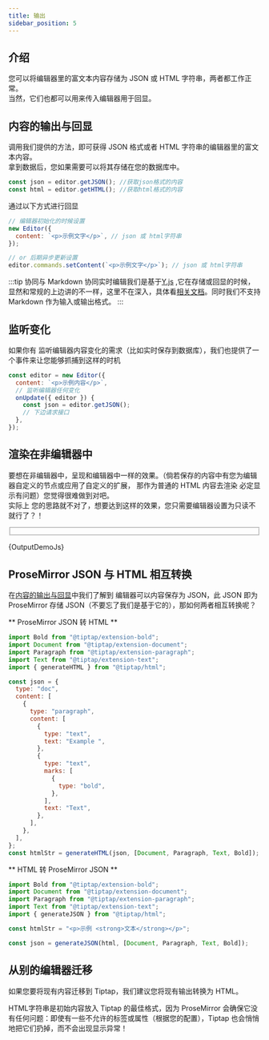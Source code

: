 ```yaml
---
title: 输出
sidebar_position: 5
---
```



## 介绍

您可以将编辑器里的富文本内容存储为 JSON 或 HTML 字符串，两者都工作正常。  
当然，它们也都可以用来传入编辑器用于回显。

## 内容的输出与回显

调用我们提供的方法，即可获得 JSON 格式或者 HTML 字符串的编辑器里的富文本内容。  
拿到数据后，您如果需要可以将其存储在您的数据库中。

```js
const json = editor.getJSON(); //获取json格式的内容
const html = editor.getHTML(); //获取html格式的内容
```

通过以下方式进行回显

```js
// 编辑器初始化的时候设置
new Editor({
  content: `<p>示例文字</p>`, // json 或 html字符串
});

// or 后期异步更新设置
editor.commands.setContent(`<p>示例文字</p>`); // json 或 html字符串
```

:::tip 协同与 Markdown
协同实时编辑我们是基于[Y.js](http://febeacon.com/yjs-docs-zh-cn/routes/) ,它在存储或回显的时候，显然和常规的上边讲的不一样，这里不在深入，具体看[相关文档](/guide/collaborative-editing)。同时我们不支持 Markdown 作为输入或输出格式。
:::

## 监听变化

如果你有 监听编辑器内容变化的需求（比如实时保存到数据库），我们也提供了一个事件来让您能够抓捕到这样的时机

```js
const editor = new Editor({
  content: `<p>示例内容</p>`,
  // 监听编辑器任何变化
  onUpdate({ editor }) {
    const json = editor.getJSON();
    // 下边请求接口
  },
});
```

## 渲染在非编辑器中

要想在非编辑器中，呈现和编辑器中一样的效果。（倘若保存的内容中有您为编辑器自定义的节点或应用了自定义的扩展， 那作为普通的 HTML 内容去渲染 必定显示有问题）您觉得很难做到对吧。  
实际上 您的思路就不对了，想要达到这样的效果，您只需要编辑器设置为只读不就行了？！

<Fieldset title="🌰 举个例子">
  <OutputDemo />
</Fieldset>

<CodeBlock language="jsx">{OutputDemoJs}</CodeBlock>

## ProseMirror JSON 与 HTML 相互转换

在[内容的输出与回显](#内容的输出与回显)中我们了解到 编辑器可以内容保存为 JSON，此 JSON 即为 ProseMirror 存储 JSON（不要忘了我们是基于它的），那如何两者相互转换呢？

** ProseMirror JSON 转 HTML **

```js
import Bold from "@tiptap/extension-bold";
import Document from "@tiptap/extension-document";
import Paragraph from "@tiptap/extension-paragraph";
import Text from "@tiptap/extension-text";
import { generateHTML } from "@tiptap/html";

const json = {
  type: "doc",
  content: [
    {
      type: "paragraph",
      content: [
        {
          type: "text",
          text: "Example ",
        },
        {
          type: "text",
          marks: [
            {
              type: "bold",
            },
          ],
          text: "Text",
        },
      ],
    },
  ],
};
const htmlStr = generateHTML(json, [Document, Paragraph, Text, Bold]);
```

** HTML 转 ProseMirror JSON **

```js
import Bold from "@tiptap/extension-bold";
import Document from "@tiptap/extension-document";
import Paragraph from "@tiptap/extension-paragraph";
import Text from "@tiptap/extension-text";
import { generateJSON } from "@tiptap/html";

const htmlStr = "<p>示例 <strong>文本</strong></p>";

const json = generateJSON(html, [Document, Paragraph, Text, Bold]);
```


## 从别的编辑器迁移
如果您要将现有内容迁移到 Tiptap，我们建议您将现有输出转换为 HTML。   

HTML字符串是初始内容放入 Tiptap 的最佳格式，因为 ProseMirror 会确保它没有任何问题：即使有一些不允许的标签或属性（根据您的配置），Tiptap 也会悄悄地把它们扔掉，而不会出现显示异常！